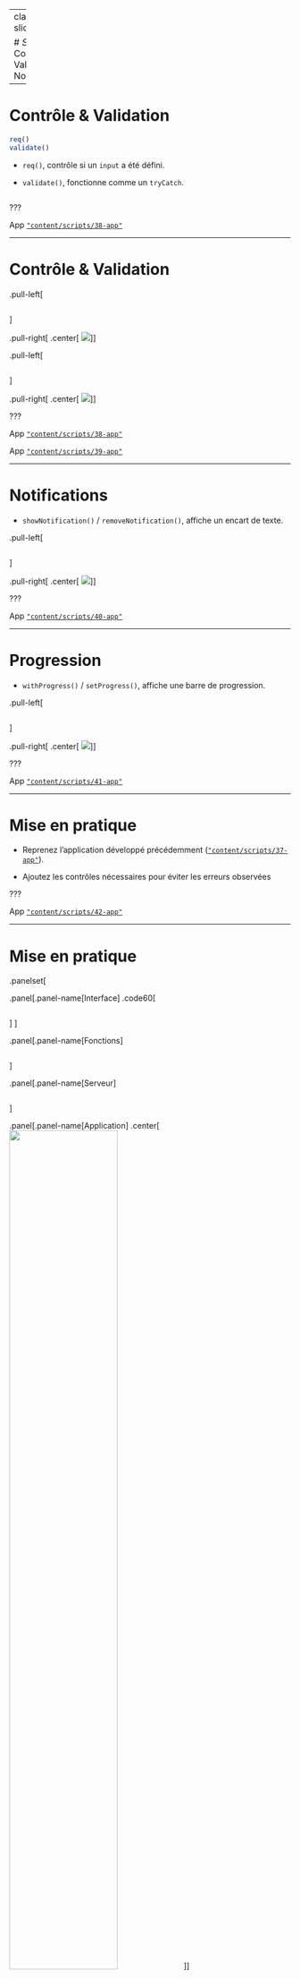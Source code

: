 
---
class: part-slide

# <i class="glow">Shiny</i><br>Contrôle, Validation & Notifications

---

# Contrôle & Validation

```r
req()
validate()
```

* `req()`, contrôle si un `input` a été défini.

* `validate()`, fonctionne comme un `tryCatch`.

```r
```

???

App [`"content/scripts/38-app"`](https://github.com/mcanouil/rshiny/tree/main/content/scripts/38-app/app.R)

---

# Contrôle & Validation

.pull-left[

```r
```

]

.pull-right[
.center[
![](content/media/38.png)
]
]

.pull-left[

```r
```

]

.pull-right[
.center[
![](content/media/39.png)
]
]

???

App [`"content/scripts/38-app"`](https://github.com/mcanouil/rshiny/tree/main/content/scripts/38-app/app.R)

App [`"content/scripts/39-app"`](https://github.com/mcanouil/rshiny/tree/main/content/scripts/39-app/app.R)

---

# Notifications

* `showNotification()` / `removeNotification()`, affiche un encart de texte.

.pull-left[

```r
```

]

.pull-right[
.center[
![](images/40.png)
]
]

???

App [`"content/scripts/40-app"`](https://github.com/mcanouil/rshiny/tree/main/content/scripts/40-app/app.R)

---

# Progression

* `withProgress()` / `setProgress()`, affiche une barre de progression.

.pull-left[

```r
```

]

.pull-right[
.center[
![](images/41.png)
]
]

???

App [`"content/scripts/41-app"`](https://github.com/mcanouil/rshiny/tree/main/content/scripts/41-app/app.R)

---

# Mise en pratique 

* Reprenez l'application développé précédemment ([`"content/scripts/37-app"`](https://github.com/mcanouil/rshiny/tree/main/content/scripts/37-app/app.R)).

* Ajoutez les contrôles nécessaires pour éviter les erreurs observées

???

App [`"content/scripts/42-app"`](https://github.com/mcanouil/rshiny/tree/main/content/scripts/42-app/app.R)

---

# Mise en pratique

.panelset[
  
.panel[.panel-name[Interface]
.code60[
```r
```
]
]

.panel[.panel-name[Fonctions]
```r
```
]

.panel[.panel-name[Serveur]
```r
```
]

.panel[.panel-name[Application]
.center[
<img src = "images/42.png" width = "62%" />
]
]

]

???

App [`"content/scripts/42-app"`](https://github.com/mcanouil/rshiny/tree/main/content/scripts/42-app/app.R)
